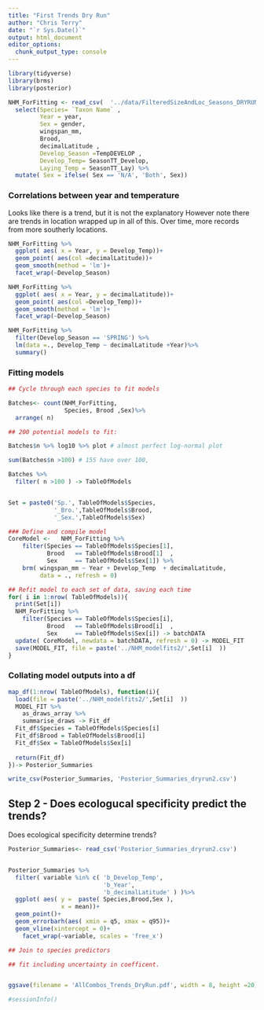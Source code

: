 ```yaml
---
title: "First Trends Dry Run"
author: "Chris Terry"
date: "`r Sys.Date()`"
output: html_document
editor_options: 
  chunk_output_type: console
---
```


```r
library(tidyverse)
library(brms)
library(posterior)
```


```r
NHM_ForFitting <- read_csv(  '../data/FilteredSizeAndLoc_Seasons_DRYRUN.csv')%>%
  select(Species= `Taxon Name` , 
         Year = year, 
         Sex = gender, 
         wingspan_mm, 
         Brood, 
         decimalLatitude ,
         Develop_Season =TempDEVELOP ,
         Develop_Temp= SeasonTT_Develop, 
         Laying_Temp = SeasonTT_Lay) %>%
  mutate( Sex = ifelse( Sex == 'N/A', 'Both', Sex))
```

### Correlations between year and temperature


Looks like there is a trend, but it is not the explanatory
However note there are  trends in location wrapped up in all of this. Over time, more records from more southerly locations. 

```r
NHM_ForFitting %>%
  ggplot( aes( x = Year, y = Develop_Temp))+
  geom_point( aes(col =decimalLatitude))+
  geom_smooth(method = 'lm')+
  facet_wrap(~Develop_Season)

NHM_ForFitting %>%
  ggplot( aes( x = Year, y = decimalLatitude))+
  geom_point( aes(col =Develop_Temp))+
  geom_smooth(method = 'lm')+
  facet_wrap(~Develop_Season)

NHM_ForFitting %>%
  filter(Develop_Season == 'SPRING') %>%
  lm(data =., Develop_Temp ~ decimalLatitude +Year)%>%
  summary()

```

### Fitting models

```r
## Cycle through each species to fit models 

Batches<- count(NHM_ForFitting,
                Species, Brood ,Sex)%>%
  arrange( n)

## 200 potential models to fit:

Batches$n %>% log10 %>% plot # almost perfect log-normal plot

sum(Batches$n >100) # 155 have over 100, 

Batches %>%
  filter( n >100 ) -> TableOfModels


Set = paste0('Sp.', TableOfModels$Species,
             '_Bro.',TableOfModels$Brood,
             '_Sex.',TableOfModels$Sex)


```

```r
### Define and compile model
CoreModel <-   NHM_ForFitting %>%
    filter(Species == TableOfModels$Species[1],
           Brood   == TableOfModels$Brood[1]  ,
           Sex     == TableOfModels$Sex[1]) %>%
    brm( wingspan_mm ~ Year + Develop_Temp  + decimalLatitude,
         data = ., refresh = 0)

## Refit model to each set of data, saving each time
for( i in 1:nrow( TableOfModels)){
  print(Set[i])
  NHM_ForFitting %>%
    filter(Species == TableOfModels$Species[i],
           Brood   == TableOfModels$Brood[i]  ,
           Sex     == TableOfModels$Sex[i]) -> batchDATA
  update( CoreModel, newdata = batchDATA, refresh = 0) -> MODEL_FIT
  save(MODEL_FIT, file = paste('../NHM_modelfits2/',Set[i]  ))
}

```

### Collating model outputs into a df

```r
map_df(1:nrow( TableOfModels), function(i){
  load(file = paste('../NHM_modelfits2/',Set[i]  )) 
  MODEL_FIT %>%
    as_draws_array %>%
    summarise_draws -> Fit_df
  Fit_df$Species = TableOfModels$Species[i]
  Fit_df$Brood = TableOfModels$Brood[i] 
  Fit_df$Sex = TableOfModels$Sex[i] 
  
  return(Fit_df)
})-> Posterior_Summaries

write_csv(Posterior_Summaries, 'Posterior_Summaries_dryrun2.csv')

```


## Step 2 - Does ecologucal specificity predict the trends?

Does ecological specificity determine trends?


```r
Posterior_Summaries<- read_csv('Posterior_Summaries_dryrun2.csv')


Posterior_Summaries %>%
  filter( variable %in% c( 'b_Develop_Temp',
                           'b_Year',
                           'b_decimalLatitude' ) )%>%
  ggplot( aes( y =  paste( Species,Brood,Sex ), 
               x = mean))+
  geom_point()+
  geom_errorbarh(aes( xmin = q5, xmax = q95))+
  geom_vline(xintercept = 0)+
    facet_wrap(~variable, scales = 'free_x')

## Join to species predictors

## fit including uncertainty in coefficent. 


ggsave(filename = 'AllCombos_Trends_DryRun.pdf', width = 8, height =20)

```












```R
#sessionInfo()

```